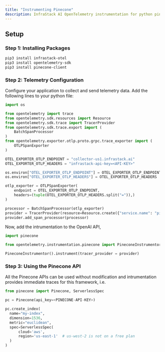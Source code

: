 ```yaml
---
title: "Instrumenting Pinecone"
description: InfraStack AI OpenTelemetry instrumentation for python pinecone.
---
```


## Setup

### Step 1: Installing Packages

```bash
pip3 install infrastack-otel
pip3 install opentelemetry-sdk
pip3 install pinecone-client
```

### Step 2: Telemetry Configuration

Configure your application to collect and send telemetry data. Add the following lines to your python file:

```python
import os

from opentelemetry import trace
from opentelemetry.sdk.resources import Resource
from opentelemetry.sdk.trace import TracerProvider
from opentelemetry.sdk.trace.export import (
    BatchSpanProcessor
)
from opentelemetry.exporter.otlp.proto.grpc.trace_exporter import (
    OTLPSpanExporter
)

OTEL_EXPORTER_OTLP_ENDPOINT = "collector-us1.infrastack.ai"
OTEL_EXPORTER_OTLP_HEADERS = "infrastack-api-key=<API-KEY>"

os.environ["OTEL_EXPORTER_OTLP_ENDPOINT"] = OTEL_EXPORTER_OTLP_ENDPOINT
os.environ["OTEL_EXPORTER_OTLP_HEADERS"] = OTEL_EXPORTER_OTLP_HEADERS

otlp_exporter = OTLPSpanExporter(
    endpoint = OTEL_EXPORTER_OTLP_ENDPOINT,
    headers=(tuple(OTEL_EXPORTER_OTLP_HEADERS.split("=")),)
)

processor = BatchSpanProcessor(otlp_exporter)
provider = TracerProvider(resource=Resource.create({"service.name": "pinecone.traces"}))
provider.add_span_processor(processor)
```

Now, add the intrumentation to the OpenAI API,

```python
import pinecone

from opentelemetry.instrumentation.pinecone import PineconeInstrumentor

PineconeInstrumentor().instrument(tracer_provider = provider)
```

### Step 3: Using the Pinecone API

All the Pinecone APIs can be used without modification and intrumentation provides
immediate traces for this framework, i.e.

```python
from pinecone import Pinecone, ServerlessSpec

pc = Pinecone(api_key=<PINECONE-API-KEY>)

pc.create_index(
  name="my-index",
  dimension=1536,
  metric="euclidean",
  spec=ServerlessSpec(
      cloud='aws',
      region='us-east-1'  # us-west-2 is not on a free plan
  )
)
```
